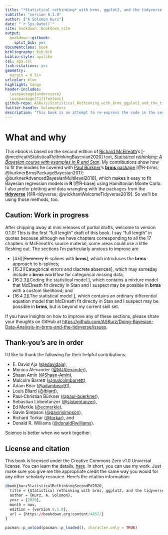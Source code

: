 ```yaml
--- 
title: "*Statistical rethinking* with brms, ggplot2, and the tidyverse: Second edition"
subtitle: "version 0.1.0"
author: ["A Solomon Kurz"]
date: "`r Sys.Date()`"
site: bookdown::bookdown_site
output: 
  bookdown::gitbook:
    split_bib: yes
documentclass: book
bibliography: bib.bib
biblio-style: apalike
csl: apa.csl
link-citations: yes
geometry:
  margin = 0.5in
urlcolor: blue
highlight: tango
header-includes:
  \usepackage{underscore}
  \usepackage[T1]{fontenc}
github-repo: ASKurz/Statistical_Rethinking_with_brms_ggplot2_and_the_tidyverse_2_ed
twitter-handle: SolomonKurz
description: "This book is an attempt to re-express the code in the second edition of McElreath's textbook, 'Statistical rethinking.' His models are re-fit in brms, plots are redone with ggplot2, and the general data wrangling code predominantly follows the tidyverse style."
---
```


# What and why {-}

This ebook is based on the second edition of [Richard McElreath](https://twitter.com/rlmcelreath)'s [-@mcelreathStatisticalRethinkingBayesian2020] text, [*Statistical rethinking: A Bayesian course with examples in R and Stan*](https://xcelab.net/rm/statistical-rethinking/). My contributions show how to fit the models he covered with [Paul Bürkner](https://twitter.com/paulbuerkner)'s [**brms** package](https://github.com/paul-buerkner/brms) [@R-brms; @burknerBrmsPackageBayesian2017; @burknerAdvancedBayesianMultilevel2018], which makes it easy to fit Bayesian regression models in **R** [@R-base] using Hamiltonian Monte Carlo. I also prefer plotting and data wrangling with the packages from the [**tidyverse**](http://style.tidyverse.org) [@R-tidyverse; @wickhamWelcomeTidyverse2019]. So we'll be using those methods, too.

## Caution: Work in progress {-}

After chipping away at mini releases of partial drafts, welcome to version 0.1.0! This is the first "full length" draft of this book. I say "full length" in quotes because although we have chapters corresponding to all the 17 chapters in McElreath's source material, some areas could use a little fleshing out. The sections I'm particularly anxious to improve are

* [4.6][~~Summary~~ B-splines with **brms**], which introduces the **brms** approach to b-splines;
* [15.3][Categorical errors and discrete absences], which may someday include a **brms** workflow for categorical missing data;
* [16.2.3][Coding the statistical model.], which contains a mixture model that McElreath fit directly in Stan and I suspect may be possible in **brms** with a custom likelihood; and
* [16.4.2][The statistical model.], which contains an ordinary differential equation model that McElreath fit directly in Stan and I suspect may be possible in **brms**, but is beyond my current skill set.

If you have insights on how to improve any of these sections, please share your thoughts on GitHub at [https://github.com/ASKurz/Doing-Bayesian-Data-Analysis-in-brms-and-the-tidyverse/issues](https://github.com/ASKurz/Doing-Bayesian-Data-Analysis-in-brms-and-the-tidyverse/issues).

## Thank-you's are in order {-}

I'd like to thank the following for their helpful contributions:

* E. David Aja ([\@edavidaja](https://github.com/edavidaja)),
* Monica Alexander ([\@MJAlexander](https://github.com/MJAlexander)),
* Shaan Amin ([\@Shaan-Amin](https://github.com/Shaan-Amin)),
* Malcolm Barrett ([\@malcolmbarrett](https://github.com/malcolmbarrett)),
* Adam Bear ([\@adambear91](https://github.com/adambear91)),
* Louis Bliard ([\@lbiard](https://github.com/lbiard)),
* Paul-Christian Bürkner ([\@paul-buerkner](https://github.com/paul-buerkner)),
* Sebastian Lobentanzer ([\@slobentanzer](https://github.com/slobentanzer)),
* Ed Merkle ([\@ecmerkle](https://github.com/ecmerkle)),
* Gavin Simpson ([\@gavinsimpson](https://github.com/gavinsimpson)),
* Richard Torkar ([\@torkar](https://github.com/torkar)), and
* Donald R. Williams ([\@donaldRwilliams](https://github.com/donaldRwilliams)). 

Science is better when we work together.

## License and citation {-}

This book is licensed under the Creative Commons Zero v1.0 Universal license. You can learn the details, [here](https://github.com/ASKurz/Statistical_Rethinking_with_brms_ggplot2_and_the_tidyverse_2_ed/blob/master/LICENSE). In short, you can use my work. Just make sure you give me the appropriate credit the same way you would for any other scholarly resource. Here's the citation information:

```r
@book{kurzStatisticalRethinkingSecondEd2020,
  title = {Statistical rethinking with brms, ggplot2, and the tidyverse: {{Second}} edition},
  author = {Kurz, A. Solomon},
  year = {2020},
  month = nov,
  edition = {version 0.1.0},
  url = {https://bookdown.org/content/4857/}
}
```

```r
pacman::p_unload(pacman::p_loaded(), character.only = TRUE)
```

